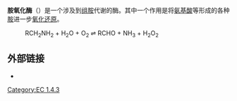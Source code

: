{{protein
|Name=[[阿米洛利|阿米洛利]]结合蛋白1（胺氧化酶（含铜））
|caption=
|image=
|width=
|HGNCid=80
|Symbol=ABP1
|AltSymbols=
|EntrezGene=26
|OMIM=104610
|RefSeq=NM_001091
|UniProt=P19801
|PDB=
|ECnumber=1.4.3.6
|Chromosome=7
|Arm=q
|Band=34
|LocusSupplementaryData=-qter
}}
'''胺氧化酶'''（{{lang-en|Amine oxidase}}）是一个涉及到[[组胺|组胺]]代谢的酶。其中一个作用是将[[氨基酸|氨基酸]]等形成的各种[[胺|胺]]进一步[[氧化还原反应|氧化还原]]。

:RCH<sub>2</sub>NH<sub>2</sub> + H<sub>2</sub>O + O<sub>2</sub> <math>\rightleftharpoons</math> RCHO + NH<sub>3</sub> + H<sub>2</sub>O<sub>2</sub>

==外部链接==
* {{MeshName|Amine+Oxidase+(Copper-Containing)}}

{{CH-NH2氧化还原酶}}
{{神经递质代谢酶类}}
{{Histaminergics}}

[[Category:EC_1.4.3|Category:EC 1.4.3]]